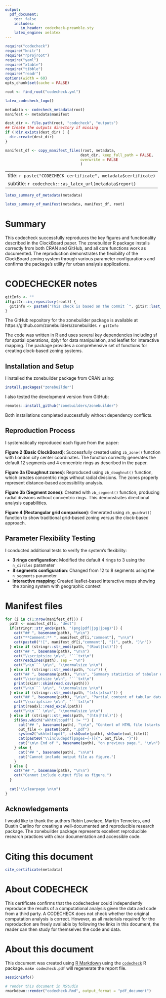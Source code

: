 ```yaml
---
output:
  pdf_document:
    toc: false
    includes:
       in_header: codecheck-preamble.sty
    latex_engine: xelatex
---
```


```r
require("codecheck")
require("knitr")
require("rprojroot")
require("yaml")
require("xtable")
require("tibble")
require("readr")
options(width = 60)
opts_chunk$set(cache = FALSE)

root <- find_root("codecheck.yml")
```

```r
latex_codecheck_logo()
```

```r
metadata <- codecheck_metadata(root)
manifest <- metadata$manifest

dest_dir <- file.path(root, "codecheck", "outputs")
## Create the outputs directory if missing
if (!dir.exists(dest_dir) ) {
  dir.create(dest_dir)
}

manifest_df <- copy_manifest_files(root, metadata,
                                  dest_dir, keep_full_path = FALSE,
                                  overwrite = FALSE
                                  )
```

---
title: `r paste("CODECHECK certificate", metadata$certificate)`
subtitle: `r codecheck:::as_latex_url(metadata$report)`
---

```r
latex_summary_of_metadata(metadata)
```

```r
latex_summary_of_manifest(metadata, manifest_df, root)
```

# Summary

This codecheck successfully reproduces the key figures and functionality described in the ClockBoard paper. The zonebuilder R package installs correctly from both CRAN and GitHub, and all core functions work as documented. The reproduction demonstrates the flexibility of the ClockBoard zoning system through various parameter configurations and confirms the package's utility for urban analysis applications.

\clearpage

# CODECHECKER notes

```r
gitInfo <- ""
if(git2r::in_repository(root)) {
  gitInfo <- paste0("This check is based on the commit `", git2r::last_commit()$sha, "`.")
}
```

The GitHub repository for the zonebuilder package is available at https://github.com/zonebuilders/zonebuilder.
`r gitInfo`

The code was written in R and uses several key dependencies including sf for spatial operations, dplyr for data manipulation, and leaflet for interactive mapping. The package provides a comprehensive set of functions for creating clock-based zoning systems.

## Installation and Setup

I installed the zonebuilder package from CRAN using:
```r
install.packages("zonebuilder")
```

I also tested the development version from GitHub:
```r
remotes::install_github("zonebuilders/zonebuilder")
```

Both installations completed successfully without dependency conflicts.

## Reproduction Process

I systematically reproduced each figure from the paper:

**Figure 2 (Basic ClockBoard)**: Successfully created using `zb_zone()` function with London city center coordinates. The function correctly generates the default 12 segments and 4 concentric rings as described in the paper.

**Figure 3a (Doughnut zones)**: Reproduced using `zb_doughnut()` function, which creates concentric rings without radial divisions. The zones properly represent distance-based accessibility analysis.

**Figure 3b (Segment zones)**: Created with `zb_segment()` function, producing radial divisions without concentric rings. This demonstrates directional analysis capabilities.

**Figure 4 (Rectangular grid comparison)**: Generated using `zb_quadrat()` function to show traditional grid-based zoning versus the clock-based approach.

## Parameter Flexibility Testing

I conducted additional tests to verify the system's flexibility:

- **3 rings configuration**: Modified the default 4 rings to 3 using the `n_circles` parameter
- **8 segments configuration**: Changed from 12 to 8 segments using the `n_segments` parameter
- **Interactive mapping**: Created leaflet-based interactive maps showing the zoning system with geographic context

\clearpage

# Manifest files

```r
for (i in c(1:nrow(manifest_df))) {
  path <- manifest_df[i, "dest"]
  if(stringr::str_ends(path, "(png|pdf|jpg|jpeg)")) {
    cat("## ", basename(path), "\n\n")
    cat("**Comment:** ", manifest_df[i,"comment"], "\n\n")
    cat(paste0("![", manifest_df[i,"comment"], "](", path, ")\n"))
  } else if (stringr::str_ends(path, "(Rout|txt)")) {
    cat("## ", basename(path), "\n\n")
    cat("\\scriptsize \n\n", "```txt\n")
    cat(readLines(path), sep = "\n")
    cat("\n\n``` \n\n", "\\normalsize \n\n")
  } else if (stringr::str_ends(path, "csv")) {
    cat("## ", basename(path), "\n\n", "Summary statistics of tabular data:", "\n\n")
    cat("\\scriptsize \n\n", "```txt\n")
    print(skimr::skim(read.csv(path)))
    cat("\n\n``` \n\n", "\\normalsize \n\n")
  } else if (stringr::str_ends(path, "(xls|xlsx)")) {
    cat("## ", basename(path), "\n\n", "Partial content of tabular data:", "\n\n")
    cat("\\scriptsize \n\n", "```txt\n")
    print(readxl::read_excel(path))
    cat("\n\n``` \n\n", "\\normalsize \n\n")
  } else if (stringr::str_ends(path, "(htm|html)")) {
    if(Sys.which("wkhtmltopdf") != "") {
      cat("## ", basename(path), "\n\n", "Content of HTML file (starts on next page):", "\n\n")
      out_file <- paste0(path, ".pdf")
      system2("wkhtmltopdf", c(shQuote(path), shQuote(out_file)))
      cat(paste0("\\includepdf[pages={-}]{", out_file, "}"))
      cat("\n\n End of ", basename(path), "on previous page.", "\n\n")
    } else {
      cat("## ", basename(path), "\n\n")
      cat("Cannot include output file as figure.")
    }
  } else {
    cat("## ", basename(path), "\n\n")
    cat("Cannot include output file as figure.")
  }
  
  cat("\\clearpage \n\n")
}
```

\clearpage

## Acknowledgements

I would like to thank the authors Robin Lovelace, Martijn Tennekes, and Dustin Carlino for creating a well-documented and reproducible research package. The zonebuilder package represents excellent reproducible research practices with clear documentation and accessible code.

# Citing this document

```r
cite_certificate(metadata)
```

# About CODECHECK

This certificate confirms that the codechecker could independently reproduce the results of a computational analysis given the data and code from a third party. A CODECHECK does not check whether the original computation analysis is correct. However, as all materials required for the reproduction are freely available by following the links in this document, the reader can then study for themselves the code and data.

# About this document

This document was created using [R Markdown](https://rmarkdown.rstudio.com/) using the [`codecheck`](https://github.com/codecheckers/codecheck) R package.
`make codecheck.pdf` will regenerate the report file.

```r
sessionInfo()
```

```r
# render this document in RStudio
rmarkdown::render("codecheck.Rmd", output_format = "pdf_document") 
```